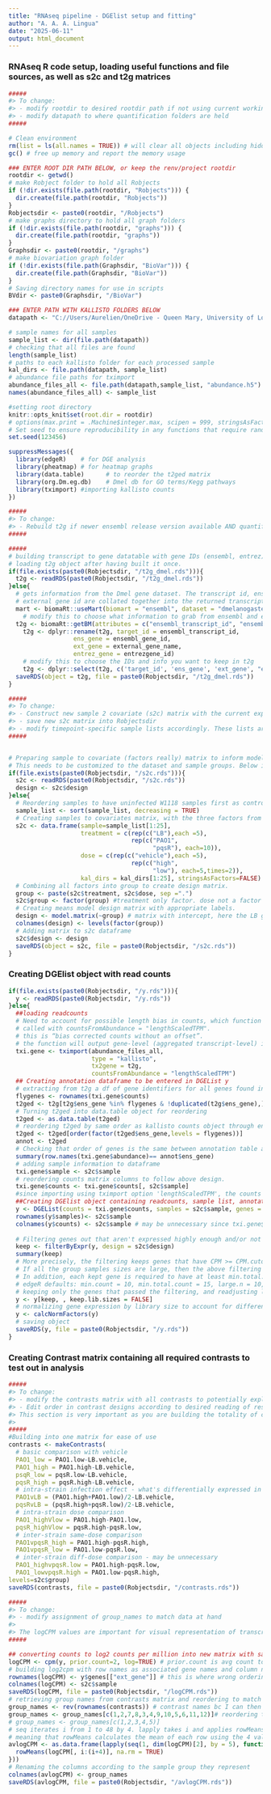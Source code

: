 ```yaml
---
title: "RNAseq pipeline - DGElist setup and fitting"
author: "A. A. A. Lingua"
date: "2025-06-11"
output: html_document
---
```


### RNAseq R code setup, loading useful functions and file sources, as well as s2c and t2g matrices 

```r
#####
#> To change:
#> - modify rootdir to desired rootdir path if not using current working directory
#> - modify datapath to where quantification folders are held
#####

# Clean environment 
rm(list = ls(all.names = TRUE)) # will clear all objects including hidden objects
gc() # free up memory and report the memory usage

### ENTER ROOT DIR PATH BELOW, or keep the renv/project rootdir
rootdir <- getwd()
# make Robject folder to hold all Robjects
if (!dir.exists(file.path(rootdir, "Robjects"))) {
  dir.create(file.path(rootdir, "Robjects"))
}
Robjectsdir <- paste0(rootdir, "/Robjects")
# make graphs directory to hold all graph folders
if (!dir.exists(file.path(rootdir, "graphs"))) {
  dir.create(file.path(rootdir, "graphs"))
}
Graphsdir <- paste0(rootdir, "/graphs")
# make biovariation graph folder
if (!dir.exists(file.path(Graphsdir, "BioVar"))) {
  dir.create(file.path(Graphsdir, "BioVar"))
}
# Saving directory names for use in scripts
BVdir <- paste0(Graphsdir, "/BioVar")

### ENTER PATH WITH KALLISTO FOLDERS BELOW
datapath <- "C://Users/Aurelien/OneDrive - Queen Mary, University of London/Documents/Experimental data analysis/Dmel_RNAseq/input"

# sample names for all samples
sample_list <- dir(file.path(datapath))
# checking that all files are found
length(sample_list)
# paths to each kallisto folder for each processed sample
kal_dirs <- file.path(datapath, sample_list)
# abundance file paths for tximport
abundance_files_all <- file.path(datapath,sample_list, "abundance.h5")
names(abundance_files_all) <- sample_list

#setting root directory
knitr::opts_knit$set(root.dir = rootdir)
# options(max.print = .Machine$integer.max, scipen = 999, stringsAsFactors = F, dplyr.summarise.inform = F) # avoid truncated output in R console and scientific notation
# Set seed to ensure reproducibility in any functions that require randomness
set.seed(123456)

suppressMessages({
  library(edgeR)    # for DGE analysis
  library(pheatmap) # for heatmap graphs
  library(data.table)      # to reorder the t2ged matrix
  library(org.Dm.eg.db)    # Dmel db for GO terms/Kegg pathways
  library(tximport) #importing kallisto counts
})
```


```r
#####
#> To change:
#> - Rebuild t2g if newer ensembl release version available AND quantification files were made with the new genome.
#####

#####
# building transcript to gene datatable with gene IDs (ensembl, entrez), and transcript IDs, of all Dmel genes
# loading t2g object after having built it once.
if(file.exists(paste0(Robjectsdir, "/t2g_dmel.rds"))){
  t2g <- readRDS(paste0(Robjectsdir, "/t2g_dmel.rds"))
}else{
  # gets information from the Dmel gene dataset. The transcript id, ensembl gene id, and
  # external gene id are collated together into the returned transcript-to-gene matrix.
  mart <- biomaRt::useMart(biomart = "ensembl", dataset = "dmelanogaster_gene_ensembl")
	# modify this to choose what information to grab from ensembl and external (flybase) databases. see mart@attributes[["name"]] to view options
  t2g <- biomaRt::getBM(attributes = c("ensembl_transcript_id", "ensembl_gene_id", "external_gene_name","entrezgene_id","description", "transcript_biotype"), mart = mart)
	t2g <- dplyr::rename(t2g, target_id = ensembl_transcript_id,
	              ens_gene = ensembl_gene_id,
	              ext_gene = external_gene_name,
	              entrez_gene = entrezgene_id)
	# modify this to choose the IDs and info you want to keep in t2g
	t2g <- dplyr::select(t2g, c('target_id', 'ens_gene', 'ext_gene', "entrez_gene"))
  saveRDS(object = t2g, file = paste0(Robjectsdir, "/t2g_dmel.rds"))
}
```

```r
#####
#> To change:
#> - Construct new sample 2 covariate (s2c) matrix with the current experiment design
#> - save new s2c matrix into Robjectsdir
#> - modify timepoint-specific sample lists accordingly. These lists are just to simplify working with separate timepoints, which matters for example when looking at biological variation, or when you are currently only interested in one timepoint.
#####


# Preparing sample to covariate (factors really) matrix to inform model design.
# This needs to be customized to the dataset and sample groups. Below is a previous example, modify accordingly.
if(file.exists(paste0(Robjectsdir, "/s2c.rds"))){
  s2c <- readRDS(paste0(Robjectsdir, "/s2c.rds"))
  design <- s2c$design
}else{
  # Reordering samples to have uninfected W1118 samples first as controls.
  sample_list <- sort(sample_list, decreasing = TRUE)
  # Creating samples to covariates matrix, with the three factors from the experiment design
  s2c <- data.frame(sample=sample_list[1:25], 
                    treatment = c(rep(c("LB"),each =5),
                                  rep(c("PAO1",
                                        "pqsR"), each=10)), 
                    dose = c(rep(c("vehicle"),each =5),
                                  rep(c("high",
                                        "low"), each=5,times=2)),
                    kal_dirs = kal_dirs[1:25], stringsAsFactors=FALSE)
  # Combining all factors into group to create design matrix. 
  group <- paste(s2c$treatment, s2c$dose, sep =".") 
  s2c$group <- factor(group) #treatment only factor. dose not a factor because LB has single dose
  # Creating means model design matrix with appropriate labels.
  design <- model.matrix(~group) # matrix with intercept, here the LB group
  colnames(design) <- levels(factor(group))
  # Adding matrix to s2c dataframe
  s2c$design <- design
  saveRDS(object = s2c, file = paste0(Robjectsdir, "/s2c.rds"))
}

```

### Creating DGElist object with read counts

```r
if(file.exists(paste0(Robjectsdir, "/y.rds"))){
  y <- readRDS(paste0(Robjectsdir, "/y.rds"))
}else{
  ##loading readcounts
  # Need to account for possible length bias in counts, which function does if 
  # called with countsFromAbundance = "lengthScaledTPM".
  # this is “bias corrected counts without an offset”.
  # the function will output gene-level (aggregated transcript-level) information
  txi.gene <- tximport(abundance_files_all, 
                       type = "kallisto", 
                       tx2gene = t2g, 
                       countsFromAbundance = "lengthScaledTPM")
  ## Creating annotation dataframe to be entered in DGEList y
  # extracting from t2g a df of gene identifiers for all genes found in sequencing that passed quality filters
  flygenes <- rownames(txi.gene$counts)
  t2ged <- t2g[t2g$ens_gene %in% flygenes & !duplicated(t2g$ens_gene),]
  # Turning t2ged into data.table object for reordering
  t2ged <- as.data.table(t2ged)
  # reordering t2ged by same order as kallisto counts object through ensembl gene ID (FBgn) 
  t2ged <- t2ged[order(factor(t2ged$ens_gene,levels = flygenes))]
  annot <- t2ged
  # Checking that order of genes is the same between annotation table and counts df 
  summary(row.names(txi.gene$abundance)== annot$ens_gene)
  # adding sample information to dataframe
  txi.gene$sample <- s2c$sample
  # reordering counts matrix columns to follow above design.
  txi.gene$counts <- txi.gene$counts[, s2c$sample]
  #since importing using tximport option 'lengthScaledTPM', the counts are already bias corrected without offset and can be used as the gene-level counts matrix as-is.
  ##Creating DGElist object containing readcounts, sample list, annotation table
  y <- DGEList(counts = txi.gene$counts, samples = s2c$sample, genes = annot)
  rownames(y$samples)<- s2c$sample
  colnames(y$counts) <- s2c$sample # may be unnecessary since txi.gene$counts should have the right names in right order already
  
  # Filtering genes out that aren't expressed highly enough and/or not expressed highly enough in enough sample groups
  keep <- filterByExpr(y, design = s2c$design)
  summary(keep)
  # More precisely, the filtering keeps genes that have CPM >= CPM.cutoff in MinSampleSize samples, where CPM.cutoff = min.count/median(lib.size)*1e6 and MinSampleSize is the smallest group sample size or, more generally, the minimum inverse leverage computed from the design matrix.
  # If all the group samples sizes are large, then the above filtering rule is relaxed slightly. If MinSampleSize > large.n, then genes are kept if CPM >= CPM.cutoff in k samples where k = large.n + (MinSampleSize - large.n) * min.prop. This rule requires that genes are expressed in at least min.prop * MinSampleSize samples, even when MinSampleSize is large.
  # In addition, each kept gene is required to have at least min.total.count reads across all the samples.
  # edgeR defaults: min.count = 10, min.total.count = 15, large.n = 10, min.prop = 0.7 - these are good for general whole-body RNAseq, unless the experiment design/RNAseq type demands different filtering.
  # keeping only the genes that passed the filtering, and readjusting library sizes accordingly
  y <- y[keep, , keep.lib.sizes = FALSE]
  # normalizing gene expression by library size to account for differences in sequencing depth between samples
  y <- calcNormFactors(y)
  # saving object
  saveRDS(y, file = paste0(Robjectsdir, "/y.rds"))
}
```

### Creating Contrast matrix containing all required contrasts to test out in analysis

```r
#####
#> To change:
#> - modify the contrasts matrix with all contrasts to potentially explore.
#> - Edit order in contrast designs according to desired reading of results. Currently, comparisons are PAO1-centric, high-centric, i.e. upregulation in a contrast would mean gene is upregulated in PAO1 sample group compared to pqsR, and for high vs low upregulation would mean gene is upregulated in high-dose samples compared to low-dose. When there is a clash between both, PAO1-centric takes priority.
#> This section is very important as you are building the totality of contrasts to explore differential expression in. The contrasts matrix is later used for differential expression analysis, enrichment analysis, and to loop through other functions, as well as to label filenames and graphs with the contrast their data belongs to. 
#>
#####
#Building into one matrix for ease of use
contrasts <- makeContrasts(
  # basic comparison with vehicle
  PAO1_low = PAO1.low-LB.vehicle,
  PAO1_high = PAO1.high-LB.vehicle,
  psqR_low = pqsR.low-LB.vehicle,
  pqsR_high = pqsR.high-LB.vehicle,
  # intra-strain infection effect - what's differentially expressed in both low and high of same treatment compared to vehicle
  PAO1vLB = (PAO1.high+PAO1.low)/2-LB.vehicle,
  pqsRvLB = (pqsR.high+pqsR.low)/2-LB.vehicle,
  # intra-strain dose comparison
  PAO1_highVlow = PAO1.high-PAO1.low,
  pqsR_highVlow = pqsR.high-pqsR.low,
  # inter-strain same-dose comparison
  PAO1vpqsR_high = PAO1.high-pqsR.high,
  PAO1vpqsR_low = PAO1.low-pqsR.low,
  # inter-strain diff-dose comparison - may be unnecessary
  PAO1_highvpqsR.low = PAO1.high-pqsR.low,
  PAO1_lowvpqsR.high = PAO1.low-pqsR.high,
levels=s2c$group)
saveRDS(contrasts, file = paste0(Robjectsdir, "/contrasts.rds"))
```


```r
#####
#> To change:
#> - modify assignment of group_names to match data at hand
#> 
#> The logCPM values are important for visual representation of transcript expression, while avlogCPM gives the average of each transcript's logCPM values over all the biological repeats in the same condition. The values from avlogCPM are used in functions (initialized in DE graphs and later scripts) to output tabled expression and fold-change information of a user-chosen transcript or set of transcripts.
#####

## converting counts to log2 counts per million into new matrix with sample names as column titles and transcript names as row titles
logCPM <- cpm(y, prior.count=2, log=TRUE) # prior.count is avg count to be added to each observation to not take the log of zero. default is 2
# building log2cpm with row names as associated gene names and column names as sample names
rownames(logCPM) <- y$genes[["ext_gene"]] # this is where wrong ordering of the t2ged/annot table becomes apparent
colnames(logCPM) <- s2c$sample
saveRDS(logCPM, file = paste0(Robjectsdir, "/logCPM.rds"))
# retrieving group names from contrasts matrix and reordering to match logCPM column name order
group_names <- rev(rownames(contrasts)) # contrast names bc I can then use contrast to search in avlogCPM
group_names <- group_names[c(1,2,7,8,3,4,9,10,5,6,11,12)]# reordering to match logCPM order
# group_names <- group_names[c(1,2,3,4,5)] 
# seq iterates i from 1 to 48 by 4. lapply takes i and applies rowMeans over i:i+4,
# meaning that rowMeans calculates the mean of each row using the 4 values in the range i:i+3
avlogCPM <- as.data.frame(lapply(seq(1, dim(logCPM)[2], by = 5), function(i) {
  rowMeans(logCPM[, i:(i+4)], na.rm = TRUE)
}))
# Renaming the columns according to the sample group they represent
colnames(avlogCPM) <- group_names
saveRDS(avlogCPM, file = paste0(Robjectsdir, "/avlogCPM.rds"))
```
